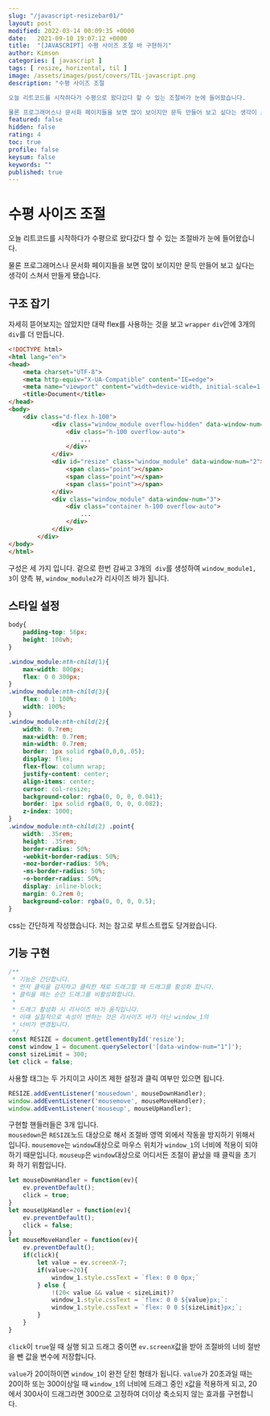 ```yaml
---
slug: "/javascript-resizebar01/"
layout: post
modified: 2022-03-14 00:09:35 +0000
date:   2021-09-10 19:07:12 +0000
title:  "[JAVASCRIPT] 수평 사이즈 조절 바 구현하기"
author: Kimson
categories: [ javascript ]
tags: [ resize, horizental, til ]
image: /assets/images/post/covers/TIL-javascript.png
description: "수평 사이즈 조절

오늘 리트코드를 시작하다가 수평으로 왔다갔다 할 수 있는 조절바가 눈에 들어왔습니다.

물론 프로그래머스나 문서화 페이지들을 보면 많이 보이지만 문득 만들어 보고 싶다는 생각이 스쳐서 만들게 됐습니다."
featured: false
hidden: false
rating: 4
toc: true
profile: false
keysum: false
keywords: ""
published: true
---
```


# 수평 사이즈 조절

오늘 리트코드를 시작하다가 수평으로 왔다갔다 할 수 있는 조절바가 눈에 들어왔습니다.

물론 프로그래머스나 문서화 페이지들을 보면 많이 보이지만 문득 만들어 보고 싶다는 생각이 스쳐서 만들게 됐습니다.

## 구조 잡기

자세히 뜯어보지는 않았지만 대략 flex를 사용하는 것을 보고 `wrapper` `div`안에 3개의 `div`를 더 만듭니다.

```html
<!DOCTYPE html>
<html lang="en">
<head>
    <meta charset="UTF-8">
    <meta http-equiv="X-UA-Compatible" content="IE=edge">
    <meta name="viewport" content="width=device-width, initial-scale=1.0">
    <title>Document</title>
</head>
<body>
    <div class="d-flex h-100">
            <div class="window_module overflow-hidden" data-window-num="1">
                <div class="h-100 overflow-auto">
                    ...
                </div>
            </div>
            <div id="resize" class="window_module" data-window-num="2">
                <span class="point"></span>
                <span class="point"></span>
                <span class="point"></span>
            </div>
            <div class="window_module" data-window-num="3">
                <div class="container h-100 overflow-auto">
                    ...
                </div>
            </div>
        </div>
</body>
</html>
```

구성은 세 가지 입니다. 겉으로 한번 감싸고 3개의` div`를 생성하여 `window_module1, 3`이 양측 뷰, `window_module2`가 리사이즈 바가 됩니다.

## 스타일 설정

```css
body{
    padding-top: 56px;
    height: 100vh;
}

.window_module:nth-child(1){
    max-width: 800px;
    flex: 0 0 300px;
}
.window_module:nth-child(3){
    flex: 0 1 100%;
    width: 100%;
}
.window_module:nth-child(2){
    width: 0.7rem;
    max-width: 0.7rem;
    min-width: 0.7rem;
    border: 1px solid rgba(0,0,0,.05);
    display: flex;
    flex-flow: column wrap;
    justify-content: center;
    align-items: center;
    cursor: col-resize;
    background-color: rgba(0, 0, 0, 0.041);
    border: 1px solid rgba(0, 0, 0, 0.082);
    z-index: 1000;
}
.window_module:nth-child(2) .point{
    width: .35rem;
    height: .35rem;
    border-radius: 50%;
    -webkit-border-radius: 50%;
    -moz-border-radius: 50%;
    -ms-border-radius: 50%;
    -o-border-radius: 50%;
    display: inline-block;
    margin: 0.2rem 0;
    background-color: rgba(0, 0, 0, 0.5);
}
```

css는 간단하게 작성했습니다. 저는 참고로 부트스트랩도 당겨왔습니다.

## 기능 구현

```javascript
/**
 * 기능은 간단합니다.
 * 먼저 클릭을 감지하고 클릭한 채로 드래그할 때 드래그를 활성화 합니다.
 * 클릭을 떼는 순간 드래그를 비활성화합니다.
 * 
 * 드래그 활성화 시 리사이즈 바가 움직입니다.
 * 이때 실질적으로 속성이 변하는 것은 리사이즈 바가 아닌 window_1의
 * 너비가 변경됩니다.
 */
const RESIZE = document.getElementById('resize');
const window_1 = document.querySelector('[data-window-num="1"]');
const sizeLimit = 300;
let click = false;
```

사용할 태그는 두 가지이고 사이즈 제한 설정과 클릭 여부만 있으면 됩니다.

```javascript
RESIZE.addEventListener('mousedown', mouseDownHandler);
window.addEventListener('mousemove', mouseMoveHandler);
window.addEventListener('mouseup', mouseUpHandler);
```

구현할 핸들러들은 3개 입니다.  
`mousedown`은 `RESIZE`노드 대상으로 해서 조절바 영역 외에서 작동을 방지하기 위해서 입니다. `mousemove`는 `window`대상으로 마우스 위치가 `window_1`의 너비에 적용이 되야하기 때문입니다.
`mouseup`은 `window`대상으로 어디서든 조절이 끝났을 때 클릭을 초기화 하기 위함입니다.

```javascript
let mouseDownHandler = function(ev){
    ev.preventDefault();
    click = true;
}
let mouseUpHandler = function(ev){
    ev.preventDefault();
    click = false;
}
let mouseMoveHandler = function(ev){
    ev.preventDefault();
    if(click){
        let value = ev.screenX-7;
        if(value<=20){
            window_1.style.cssText = `flex: 0 0 0px;`
        } else {
            !(20< value && value < sizeLimit)?
            window_1.style.cssText = `flex: 0 0 ${value}px;`:
            window_1.style.cssText = `flex: 0 0 ${sizeLimit}px;`;
        }
    }
}
```

`click`이 `true`일 때 실행 되고 드래그 중이면 `ev.screenX`값을 받아 조절바의 너비 절반을 뺀 값을 변수에 저장합니다.

`value`가 20이하이면 `window_1`이 완전 닫힌 형태가 됩니다. `value`가 20초과일 때는 20이하 또는 300이상일 때 `window_1`의 너비에 드래그 중인 `X`값을 적용하게 되고, 20에서 300사이 드래그라면 300으로 고정하여 더이상 축소되지 않는 효과를 구현합니다.